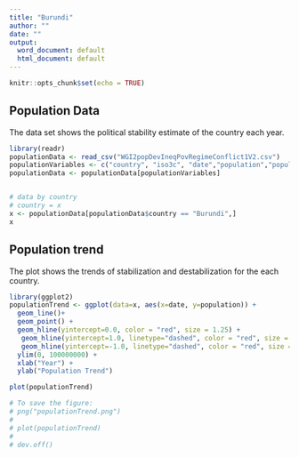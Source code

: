 ```yaml
---
title: "Burundi"
author: ""
date: ""
output:
  word_document: default
  html_document: default
---
```


```r
knitr::opts_chunk$set(echo = TRUE)
```

## Population Data

The data set shows the political stability estimate of the country each year.


```r

library(readr)
populationData <- read_csv("WGI2popDevIneqPovRegimeConflict1V2.csv")
populationVariables <- c("country", "iso3c", "date","population","populationCategory5")
populationData <- populationData[populationVariables]


# data by country
# country = x
x <- populationData[populationData$country == "Burundi",]
x

```

## Population trend

The plot shows the trends of stabilization and destabilization for the each country. 

```r
library(ggplot2)
populationTrend <- ggplot(data=x, aes(x=date, y=population)) +
  geom_line()+
  geom_point() +
  geom_hline(yintercept=0.0, color = "red", size = 1.25) +
   geom_hline(yintercept=1.0, linetype="dashed", color = "red", size = 1) +
   geom_hline(yintercept=-1.0, linetype="dashed", color = "red", size = 1) +
  ylim(0, 100000000) + 
  xlab("Year") +
  ylab("Population Trend")

plot(populationTrend)

# To save the figure:
# png("populationTrend.png")
# 
# plot(populationTrend)
# 
# dev.off()

```

